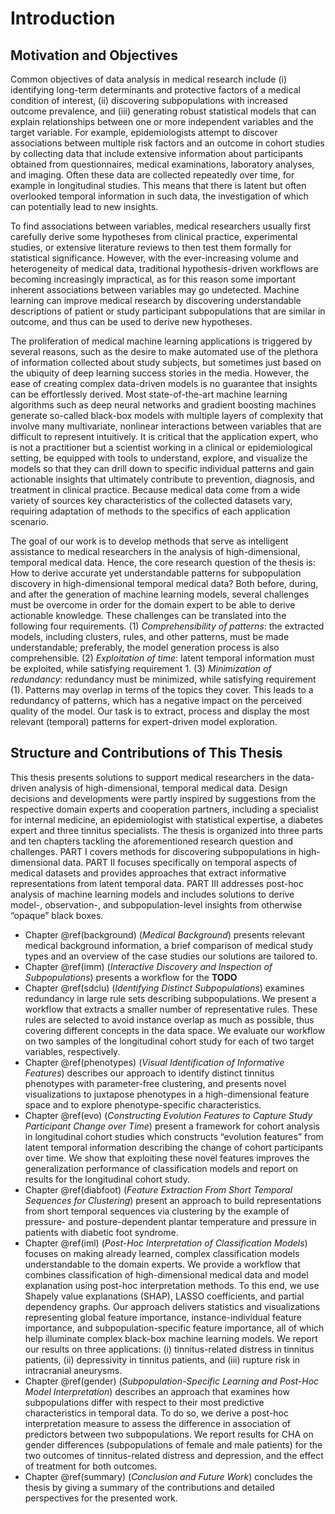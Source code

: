 # Introduction {#intro}

## Motivation and Objectives

<!-- REPRESENTATIONS -->
<!-- - temporal representations: zum Beispiel CBMS2015 -->
<!-- - representation learning -> move auf derived/ -->
<!-- embedded feature space -->

<!-- methods and applications, workflows -->
<!-- show variety of medical applications -->
<!-- - subpopulation-specific analysiss -->

Common objectives of data analysis in medical research include (i) identifying long-term determinants and protective factors of a medical condition of interest, (ii) discovering subpopulations with increased outcome prevalence, and (iii) generating robust statistical models that can explain relationships between one or more independent variables and the target variable. 
For example, epidemiologists attempt to discover associations between multiple risk factors and an outcome in cohort studies by collecting data that include extensive information about participants obtained from questionnaires, medical examinations, laboratory analyses, and imaging. 
Often these data are collected repeatedly over time, for example in longitudinal studies. 
This means that there is latent but often overlooked temporal information in such data, the investigation of which can potentially lead to new insights.

To find associations between variables, medical researchers usually first carefully derive some hypotheses from clinical practice, experimental studies, or extensive literature reviews to then test them formally for statistical significance. 
However, with the ever-increasing volume and heterogeneity of medical data, traditional hypothesis-driven workflows are becoming increasingly impractical, as for this reason some important inherent associations between variables may go undetected. 
Machine learning can improve medical research by discovering understandable descriptions of patient or study participant subpopulations that are similar in outcome, and thus can be used to derive new hypotheses. 

The proliferation of medical machine learning applications is triggered by several reasons, such as the desire to make automated use of the plethora of information collected about study subjects, but sometimes just based on the ubiquity of deep learning success stories in the media. 
However, the ease of creating complex data-driven models is no guarantee that insights can be effortlessly derived. 
Most state-of-the-art machine learning algorithms such as deep neural networks and gradient boosting machines generate so-called black-box models with multiple layers of complexity that involve many multivariate, nonlinear interactions between variables that are difficult to represent intuitively. 
It is critical that the application expert, who is not a practitioner but a scientist working in a clinical or epidemiological setting, be equipped with tools to understand, explore, and visualize the models so that they can drill down to specific individual patterns and gain actionable insights that ultimately contribute to prevention, diagnosis, and treatment in clinical practice. 
Because medical data come from a wide variety of sources key characteristics of the collected datasets vary, requiring adaptation of methods to the specifics of each application scenario. 

The goal of our work is to develop methods that serve as intelligent assistance to medical researchers in the analysis of high-dimensional, temporal medical data. 
Hence, the core research question of the thesis is: How to derive accurate yet understandable patterns for subpopulation discovery in high-dimensional temporal medical data? 
Both before, during, and after the generation of machine learning models, several challenges must be overcome in order for the domain expert to be able to derive actionable knowledge. 
These challenges can be translated into the following four requirements. 
(1) _Comprehensibility of patterns_: the extracted models, including clusters, rules, and other patterns, must be made understandable; preferably, the model generation process is also comprehensible.
(2) _Exploitation of time_: latent temporal information must be exploited, while satisfying requirement 1.
<!-- Medical scholars search for long-term determinants of severe diseases. Finding patterns in the patient history and evolution can contribute to this aim. -->
(3) _Minimization of redundancy_: redundancy must be minimized, while satisfying requirement (1). 
Patterns may overlap in terms of the topics they cover. 
This leads to a redundancy of patterns, which has a negative impact on the perceived quality of the model. 
Our task is to extract, process and display the most relevant (temporal) patterns for expert-driven model exploration.

<!-- - temporal representations: zum Beispiel CBMS2015 -->
<!-- - representation learning -> move auf derived/ -->
<!-- embedded feature space -->

<!-- When tackling these requirements, the following aspects have to be dealt with: -->
<!-- (i) _Dimensionality_: to what extent can the same methods be used on low-dimensional and high-dimensional data?  -->
<!-- (ii) _Time granularity_: to what extent can the same methods be used on data with few discrete waves and with dense temporal recordings? -->
<!-- (iii) The _impact of the protocol_: to what extent can the same approaches be used both for data recorded in clinical studies to answer a small number of specific research questions and data from population-based studies with a wider scope of research questions.  -->

<!-- ## Research Questions -->

<!-- The motivation described in the previous section leads to the following research questions, including the core research question (RQ).  -->
<!-- The core research question of the thesis is: **How to derive accurate yet understandable patterns for subpopulation discovery in high-dimensional temporal medical data?**  -->
<!-- This question is central for the thesis. Since it includes multiple aspects, such as feature engineering, model learning, and post-mining steps, the question is subdivided into the following three research questions. -->


<!-- - **RQ 1**: How to leverage understandable models for high-dimensional temporal medical data? -->
<!-- - **RQ 2**: How to effectively capture and exploit implicit temporal information to improve model quality? -->
<!-- - **RQ 3**: How to extract, process and display the most relevant (temporal) patterns for expert-driven model exploration? -->

<!-- \begin{bfseries} -->
<!-- 	\begin{itemize} -->
<!-- 		\item[RQ 1] How to leverage understandable models for high-dimensional temporal medical data? -->
<!-- 		\item[RQ 2] How to effectively capture and exploit implicit temporal information to improve model quality? -->
<!-- 		\item[RQ 3] How to extract, process and display the most relevant (temporal) patterns for an efficient expert-driven model exploration? -->
<!-- 	\end{itemize} -->
<!-- \end{bfseries} -->






<!-- Table&nbsp;\@ref(tab:mapping) shows a mapping between scientific articles associated with this thesis and addressed research questions. -->

<!-- ## Epidemiological and Clinical Applications -->

<!-- **A categorization of temporal medical data.** The structure of medical data naturally depends on the study design.  -->
<!-- In this thesis proposal, medical data is categorized using the following six criteria. -->

<!-- - _Study type_: epidemiological vs. clinical -->
<!-- - _Number of variables_: number of variables, features, attributes or dimensions -->
<!-- - _Number of individuals_: number of individuals, subjects, instances, patients or study participants -->
<!-- - _Temporal horizon_: timespan from first to last assessment -->
<!-- - _Number of assessments over time_: number of repeated assessments over time -->
<!-- - _Temporal granularity_: frequency of repeated assessments -->


<!-- Table&nbsp;\@ref(tab:data) juxtaposes the five application datasets with respect to the six criteria depicted above. E = epidemiological; C = clinical. -->

<!-- &nbsp; | Study type | Number of variables | Number of individuals | Temporal horizon | Number of assessments | Temporal granularity -->
<!-- :-- | :- | :---- | :---- | :---- | :---- | :---- -->
<!-- SHIP | E | $\uparrow$ (>100)       | $\rightarrow$ (>800)  | $\uparrow$ (~15 yr)     | $\downarrow$ (3 obs.)   | $\downarrow$ (1 ass./5 yr)  -->
<!-- DFD | C | $\downarrow$ (<10)      | $\downarrow$ (<60)    | $\downarrow$ (~100 min) | $\uparrow$ (> 100 obs.) | $\uparrow$ ($\geq 3$ rec./min) -->
<!-- IAD | C | $\downarrow$ (<30)    | $\rightarrow$ (100)   | $\bullet$ (none)           | $\bullet$ (none)        | $\bullet$ (none) -->
<!-- Dan-MONICA | E | $\uparrow$ (>100) | $\rightarrow$ (>1000) | $\uparrow$ (~10 yr)     | $\downarrow$ (3 obs.)   | $\downarrow$ (1 ass./5 yr) -->
<!-- CHA | C | $\uparrow$ (>100)       | $\rightarrow$ (>1000) | $\downarrow$ (~10 days) | $\uparrow$ (> 2 obs.)   | NA -->

<!-- Table: (\#tab:data) Study dataset characteristics.  -->

## Structure and Contributions of This Thesis

<!-- • Chapter 2 presents relevant medical background information about cerebral aneurysms includ- -->
<!-- ing possible treatment options. -->
<!-- • Chapter 3 summarizes the ﬂow data generation according to simulated data. It gives an overview -->
<!-- of pertinent image and data processing steps as well as important hemodynamic attributes. -->
<!-- • Chapter 4 provides an overview of existing techniques to visualize blood ﬂow data, where the -->
<!-- approaches are classiﬁed according to a task taxonomy. -->

<!-- Based on the limitations of current visual exploration techniques for medical ﬂow data, we made -->
<!-- the following main contributions: -->
<!-- • Consistent Data Management and Guided Exploration: Until now, measured and simulated -->
<!-- ﬂow data are primarily used for research purpose. A signiﬁcant reason is the lack of a consistent -->
<!-- data management between domain experts with a different professional background as well -->

<!-- as standardized and easy-to-use exploration software with guided workﬂows and automatic -->
<!-- techniques to classify interesting features. -->
<!-- The research prototype Aneulysis [431] was developed in collaboration with our domain experts. -->
<!-- The general workﬂow, as well as the structure to manage the data, is presented in Chapter 5. -->
<!-- Besides a general concept to administrate aneurysm data, Aneulysis provides ﬁve modules for -->
<!-- visualizing the data. The ﬁrst module focuses on an automatic extraction and visualization -->
<!-- of morphological aneurysm descriptors, which is also introduced in Chapter 5. This includes -->
<!-- the automatic detection of the ostium surface separating the aneurysm from the healthy parent -->
<!-- vessel from which other essential descriptors are derived. Providing automatic measurement -->
<!-- methods leads to reproducible and less error-prone results compared to manually performed -->
<!-- measurements, where measurement deviations can signiﬁcantly inﬂuence treatment decisions. -->

This thesis presents solutions to support medical researchers in the data-driven analysis of high-dimensional, temporal medical data. 
Design decisions and developments were partly inspired by suggestions from the respective domain experts and cooperation partners, including a specialist for internal medicine, an epidemiologist with statistical expertise, a diabetes expert and three tinnitus specialists. 
The thesis is organized into three parts and ten chapters tackling the aforementioned research question and challenges. 
PART I covers methods for discovering subpopulations in high-dimensional data. 
PART II focuses specifically on temporal aspects of medical datasets and provides approaches that extract informative representations from latent temporal data. 
PART III addresses post-hoc analysis of machine learning models and includes solutions to derive model-, observation-, and subpopulation-level insights from otherwise "opaque" black boxes. 

* Chapter&nbsp;\@ref(background) (_Medical Background_) presents relevant medical background information, a brief comparison of medical study types and an overview of the case studies our solutions are tailored to.
* Chapter&nbsp;\@ref(imm) (_Interactive Discovery and Inspection of Subpopulations_) presents a workflow for the **TODO**
* Chapter&nbsp;\@ref(sdclu) (_Identifying Distinct Subpopulations_) examines redundancy in large rule sets describing subpopulations. We present a workflow that extracts a smaller number of representative rules. These rules are selected to avoid instance overlap as much as possible, thus covering different concepts in the data space. We evaluate our workflow on two samples of the longitudinal cohort study for each of two target variables, respectively.
* Chapter&nbsp;\@ref(phenotypes) (_Visual Identification of Informative Features_) describes our approach to identify distinct tinnitus phenotypes with parameter-free clustering, and presents novel visualizations to juxtapose phenotypes in a high-dimensional feature space and to explore phenotype-specific characteristics.
* Chapter&nbsp;\@ref(evo) (_Constructing Evolution Features to Capture Study Participant Change over Time_) present a framework for cohort analysis in longitudinal cohort studies which constructs "evolution features" from latent temporal information describing the change of cohort participants over time. We show that exploiting these novel features improves the generalization performance of classification models and report on results for the longitudinal cohort study.
* Chapter&nbsp;\@ref(diabfoot) (_Feature Extraction From Short Temporal Sequences for Clustering_) present an approach to build representations from short temporal sequences via clustering by the example of pressure- and posture-dependent plantar temperature and pressure in patients with diabetic foot syndrome. 
* Chapter&nbsp;\@ref(iml) (_Post-Hoc Interpretation of Classification Models_) focuses on making already learned, complex classification models understandable to the domain experts. We provide a workflow that combines classification of high-dimensional medical data and model explanation using post-hoc interpretation methods.
To this end, we use Shapely value explanations (SHAP), LASSO coefficients, and partial dependency graphs. 
Our approach delivers statistics and visualizations representing global feature importance, instance-individual feature importance, and subpopulation-specific feature importance, all of which help illuminate complex black-box machine learning models.
We report our results on three applications: (i) tinnitus-related distress in tinnitus patients, (ii) depressivity in tinnitus patients, and (iii) rupture risk in intracranial aneurysms.
* Chapter&nbsp;\@ref(gender) (_Subpopulation-Specific Learning and Post-Hoc Model Interpretation_) describes an approach that examines how subpopulations differ with respect to their most predictive characteristics in temporal data. To do so, we derive a post-hoc interpretation measure to assess the difference in association of predictors between two subpopulations. We report results for CHA on gender differences (subpopulations of female and male patients) for the two outcomes of tinnitus-related distress and depression, and the effect of treatment for both outcomes.
* Chapter&nbsp;\@ref(summary) (_Conclusion and Future Work_) concludes the thesis by giving a summary of the contributions and detailed perspectives for the presented work.

<!-- - a workflow and interactive application for data preparation, mining, and inspection of patterns for epidemiological data [@Niemann:ESWA2014; @Niemann:IMM2014], -->
<!-- - a feature engineering framework for modeling and exploitation of the cohort participant evolution over time to improve classification quality  [@Niemann:CBMS2015; @Niemann:SciRep2020], -->
<!-- - a mechanism for feature extraction from raw multi-variate time-series to identify relevant subgroups in patients and healthy controls and [@Niemann:CBMS2016; @Niemann:PONE2016], -->
<!-- - a clustering-based algorithm that hierarchically reorganizes classification rule sets and summarizes all important concepts wihle maintaining diversity between the rule clusters to reduce pattern redundancy [@Niemann:CBMS2017], -->
<!-- - a pipeline for feature extraction, classification with post-mining functionalities such as feature ranking and inspection [@Niemann:CBMS2018], and -->
<!-- - results that confirm findings from medical literature or results that can be validated in independent studies. -->


<!-- Article | **RQ1** | **RQ2** | **RQ3** | Datasets -->
<!-- :-- | :--: | :--: | :--: | :-- -->
<!-- [@Niemann:ESWA2014] | $\checkmark$ |  |  $\checkmark$ | SHIP -->
<!-- [@Niemann:IMM2014] | $\checkmark$ |  | $\checkmark$  | SHIP -->
<!-- [@NiemannEtAl:FCDS2014] | $\checkmark$ |  |   | SHIP -->
<!-- [@Niemann:CBMS2015] | $\checkmark$ | $\checkmark$ |   | SHIP -->
<!-- [@Niemann:CBMS2016] | $\checkmark$ | $\checkmark$ |   | DFD -->
<!-- [@Niemann:PONE2016] | $\checkmark$ | $\checkmark$ |   | DFD -->
<!-- [@Niemann:CBMS2017] | $\checkmark$ |  |   | SHIP -->
<!-- [@Niemann:CBMS2018] | $\checkmark$ |  |   | IAD -->
<!-- [@Niemann:EBioMedicine2020] | $\checkmark$ |  | $\checkmark$ | DFD -->
<!-- [@Niemann:SREP2020] | $\checkmark$ |  | $\checkmark$ | CHA -->
<!-- [@Niemann:PONE2020] | $\checkmark$ |  | $\checkmark$ | CHA -->
<!-- [@Niemann:Frontiers2020] | $\checkmark$ |  | $\checkmark$ | CHA -->
<!-- [@Niemann:SREP_Pheno2020] | $\checkmark$ |  | $\checkmark$ | CHA -->
<!-- [@Niemann:SciRep2020] | $\checkmark$ | $\checkmark$ |   | SHIP, MONICA -->

<!-- Table: (\#tab:mapping) Mapping of published and planned articles to research questions.  -->

